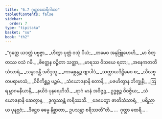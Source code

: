 ```yaml
---
title: "6.7 ဂုတ္တာထေရီဂါထာ"
tableOfContents: false
sidebar:
  order: 7
type: "tipitaka"
basket: "su"
book: "th2"
---
```



<DynamicBreadcrumb />

<Division number="163" book="th2" e="ch" v="19" p="397">

<Paragraph number="224" type="verses" book="th2">
_“ဂုတ္တေ ယဒတ္ထံ ပဗ္ဗဇ္ဇာ,_  
_ဟိတွာ ပုတ္တံ ဝသုံ ပိယံ;_  
_တမေဝ အနုဗြူဟေဟိ,_  
_မာ စိတ္တဿ ဝသံ ဂမိ._  

</Paragraph>

</Division>
<Division number="164" book="th2" e="ch" v="19" p="397">

<Paragraph number="225" type="verses" book="th2">
_စိတ္တေန ဝဉ္စိတာ သတ္တာ,_  
_မာရဿ ဝိသယေ ရတာ;_  
_အနေကဇာတိသံသာရံ,_  
_သန္ဓာဝန္တိ အဝိဒ္ဒသူ._  

</Paragraph>

</Division>
<Division number="165" book="th2" e="ch" v="19" p="397">

<Paragraph number="226" type="verses" book="th2">
_ကာမစ္ဆန္ဒဉ္စ ဗျာပါဒံ,_  
_သက္ကာယဒိဋ္ဌိမေဝ စ;_  
_သီလဗ္ဗတပရာမာသံ,_  
_ဝိစိကိစ္ဆဉ္စ ပဉ္စမံ._  

</Paragraph>

</Division>
<Division number="166" book="th2" e="ch" v="19" p="397">

<Paragraph number="227" type="verses" book="th2">
_သံယောဇနာနိ ဧတာနိ,_  
_ပဇဟိတွာန ဘိက္ခုနီ;_  
_ဩရမ္ဘာဂမနီယာနိ,_  
_နယိဒံ ပုနရေဟိသိ._  

</Paragraph>

</Division>
<Division number="167" book="th2" e="ch" v="19" p="397">

<Paragraph number="228" type="verses" book="th2">
_ရာဂံ မာနံ အဝိဇ္ဇဉ္စ,_  
ဥဒ္ဓစ္စဉ္စ ဝိဝဇ္ဇိယ;_  
_သံယောဇနာနိ ဆေတွာန,_  
_ဒုက္ခဿန္တံ ကရိဿသိ._  

</Paragraph>

</Division>
<Division number="168" book="th2" e="ch" v="19" p="397">

<Paragraph number="229" type="verses" book="th2">
_ခေပေတွာ ဇာတိသံသာရံ,_  
_ပရိညာယ ပုနဗ္ဘဝံ;_  
_ဒိဋ္ဌေဝ ဓမ္မေ နိစ္ဆာတာ,_  
ဥပသန္တာ စရိဿတီ”တိ._  


</Paragraph>
</Division>

<Paragraph number="230" type="center" book="th2">
…  ဂုတ္တာ ထေရီ… .
</Paragraph>